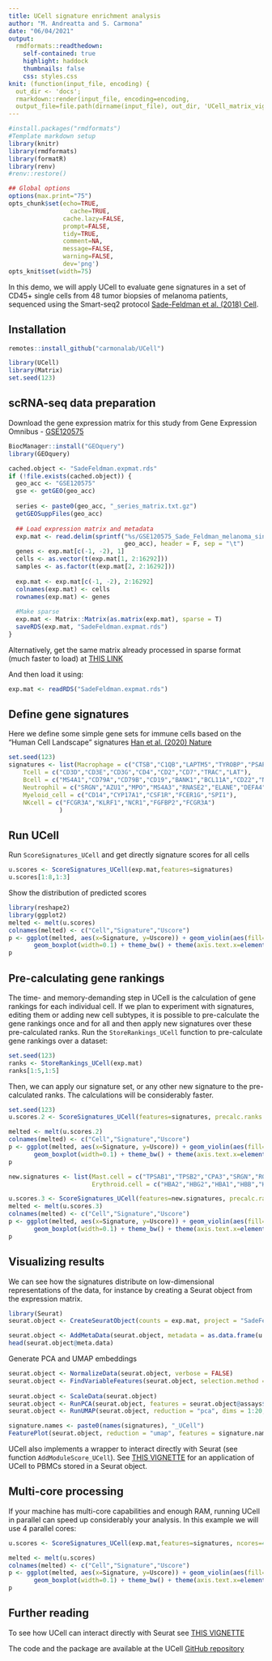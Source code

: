 ```yaml
---
title: UCell signature enrichment analysis
author: "M. Andreatta and S. Carmona"
date: "06/04/2021"
output:
  rmdformats::readthedown:
    self-contained: true
    highlight: haddock
    thumbnails: false
    css: styles.css
knit: (function(input_file, encoding) {
  out_dir <- 'docs';
  rmarkdown::render(input_file, encoding=encoding,
  output_file=file.path(dirname(input_file), out_dir, 'UCell_matrix_vignette.html'))})
---
```


```r
#install.packages("rmdformats")
#Template markdown setup
library(knitr)
library(rmdformats)
library(formatR)
library(renv)
#renv::restore()

## Global options
options(max.print="75")
opts_chunk$set(echo=TRUE,
	             cache=TRUE,
               cache.lazy=FALSE,
               prompt=FALSE,
               tidy=TRUE,
               comment=NA,
               message=FALSE,
               warning=FALSE,
               dev='png')
opts_knit$set(width=75)

```

In this demo, we will apply UCell to evaluate gene signatures in a set of CD45+ single cells from 48 tumor biopsies of melanoma patients, sequenced using the Smart-seq2 protocol [Sade-Feldman et al. (2018) Cell](https://pubmed.ncbi.nlm.nih.gov/30388456/).

## Installation

```r
remotes::install_github("carmonalab/UCell")

library(UCell)
library(Matrix)
set.seed(123)
```

## scRNA-seq data preparation

Download the gene expression matrix for this study from Gene Expression Omnibus - [GSE120575](https://www.ncbi.nlm.nih.gov/geo/query/acc.cgi?acc=GSE120575)

```r
BiocManager::install("GEOquery")
library(GEOquery)

cached.object <- "SadeFeldman.expmat.rds"
if (!file.exists(cached.object)) {
  geo_acc <- "GSE120575"
  gse <- getGEO(geo_acc)
  
  series <- paste0(geo_acc, "_series_matrix.txt.gz")
  getGEOSuppFiles(geo_acc)
  
  ## Load expression matrix and metadata
  exp.mat <- read.delim(sprintf("%s/GSE120575_Sade_Feldman_melanoma_single_cells_TPM_GEO.txt.gz", 
                                geo_acc), header = F, sep = "\t")
  genes <- exp.mat[c(-1, -2), 1]
  cells <- as.vector(t(exp.mat[1, 2:16292]))
  samples <- as.factor(t(exp.mat[2, 2:16292]))
  
  exp.mat <- exp.mat[c(-1, -2), 2:16292]
  colnames(exp.mat) <- cells
  rownames(exp.mat) <- genes
  
  #Make sparse
  exp.mat <- Matrix::Matrix(as.matrix(exp.mat), sparse = T)
  saveRDS(exp.mat, "SadeFeldman.expmat.rds")
}
```

Alternatively, get the same matrix already processed in sparse format (much faster to load) at [THIS LINK](https://drive.switch.ch/index.php/s/JCAWvnlxCmOvG42)

And then load it using:
```r
exp.mat <- readRDS("SadeFeldman.expmat.rds")
```

## Define gene signatures

Here we define some simple gene sets for immune cells based on the "Human Cell Landscape" signatures [Han et al. (2020) Nature](https://www.nature.com/articles/s41586-020-2157-4)
```r
set.seed(123)
signatures <- list(Macrophage = c("CTSB","C1QB","LAPTM5","TYROBP","PSAP","C1QA","HLA-DRA","CTSD","NPC2","FCER1G"),
    Tcell = c("CD3D","CD3E","CD3G","CD4","CD2","CD7","TRAC","LAT"),
    Bcell = c("MS4A1","CD79A","CD79B","CD19","BANK1","BCL11A","CD22","NCF1C"),
    Neutrophil = c("SRGN","AZU1","MPO","MS4A3","RNASE2","ELANE","DEFA4","CTSG","PRTN3","DEFA3"),
    Myeloid_cell = c("CD14","CYP17A1","CSF1R","FCER1G","SPI1"),
    NKcell = c("FCGR3A","KLRF1","NCR1","FGFBP2","FCGR3A")
              )
```

## Run UCell

Run `ScoreSignatures_UCell` and get directly signature scores for all cells
```r
u.scores <- ScoreSignatures_UCell(exp.mat,features=signatures)
u.scores[1:8,1:3]
```

Show the distribution of predicted scores
```r
library(reshape2)
library(ggplot2)
melted <- melt(u.scores)
colnames(melted) <- c("Cell","Signature","Uscore")
p <- ggplot(melted, aes(x=Signature, y=Uscore)) + geom_violin(aes(fill=Signature), scale = "width") +
       geom_boxplot(width=0.1) + theme_bw() + theme(axis.text.x=element_blank())
p
```

## Pre-calculating gene rankings

The time- and memory-demanding step in UCell is the calculation of gene rankings for each individual cell. If we plan to experiment with signatures, editing them or adding new cell subtypes, it is possible to pre-calculate the gene rankings once and for all and then apply new signatures over these pre-calculated ranks. Run the `StoreRankings_UCell` function to pre-calculate gene rankings over a dataset:
```r
set.seed(123)
ranks <- StoreRankings_UCell(exp.mat)
ranks[1:5,1:5]
```

Then, we can apply our signature set, or any other new signature to the pre-calculated ranks. The calculations will be considerably faster.
```r
set.seed(123)
u.scores.2 <- ScoreSignatures_UCell(features=signatures, precalc.ranks = ranks)

melted <- melt(u.scores.2)
colnames(melted) <- c("Cell","Signature","Uscore")
p <- ggplot(melted, aes(x=Signature, y=Uscore)) + geom_violin(aes(fill=Signature), scale = "width") +
       geom_boxplot(width=0.1) + theme_bw() + theme(axis.text.x=element_blank())
p
```

```r

new.signatures <- list(Mast.cell = c("TPSAB1","TPSB2","CPA3","SRGN","RGS2","RGS1","NFKBIA","GLUL","VIM","ANXA1"),
                       Erythroid.cell = c("HBA2","HBG2","HBA1","HBB","HBG1","AHSP","ALAS2","SLC25A37","HBM"))

u.scores.3 <- ScoreSignatures_UCell(features=new.signatures, precalc.ranks = ranks)
melted <- melt(u.scores.3)
colnames(melted) <- c("Cell","Signature","Uscore")
p <- ggplot(melted, aes(x=Signature, y=Uscore)) + geom_violin(aes(fill=Signature), scale = "width") +
       geom_boxplot(width=0.1) + theme_bw() + theme(axis.text.x=element_blank())
p

```

## Visualizing results

We can see how the signatures distribute on low-dimensional representations of the data, for instance by creating a Seurat object from the expression matrix.
```r
library(Seurat)
seurat.object <- CreateSeuratObject(counts = exp.mat, project = "SadeFeldman")

seurat.object <- AddMetaData(seurat.object, metadata = as.data.frame(u.scores))
head(seurat.object@meta.data)
```

Generate PCA and UMAP embeddings
```r
seurat.object <- NormalizeData(seurat.object, verbose = FALSE)
seurat.object <- FindVariableFeatures(seurat.object, selection.method = "vst", nfeatures = 1000, verbose = FALSE)
  
seurat.object <- ScaleData(seurat.object)
seurat.object <- RunPCA(seurat.object, features = seurat.object@assays$RNA@var.features, verbose = FALSE) 
seurat.object <- RunUMAP(seurat.object, reduction = "pca", dims = 1:20, seed.use=123, verbose = FALSE)
```


```r
signature.names <- paste0(names(signatures), "_UCell")
FeaturePlot(seurat.object, reduction = "umap", features = signature.names, ncol=3, order=T)
```

UCell also implements a wrapper to interact directly with Seurat (see function `AddModuleScore_UCell`). See [THIS VIGNETTE](https://carmonalab.github.io/UCell/UCell_Seurat_vignette.html) for an application of UCell to PBMCs stored in a Seurat object.

## Multi-core processing

If your machine has multi-core capabilities and enough RAM, running UCell in parallel can speed up considerably your analysis. In this example we will use 4 parallel cores:

```r
u.scores <- ScoreSignatures_UCell(exp.mat,features=signatures, ncores=4)

melted <- melt(u.scores)
colnames(melted) <- c("Cell","Signature","Uscore")
p <- ggplot(melted, aes(x=Signature, y=Uscore)) + geom_violin(aes(fill=Signature), scale = "width") +
       geom_boxplot(width=0.1) + theme_bw() + theme(axis.text.x=element_blank())
p
```

## Further reading

To see how UCell can interact directly with Seurat see [THIS VIGNETTE](https://carmonalab.github.io/UCell/UCell_Seurat_vignette.html)

The code and the package are available at the UCell [GitHub repository](https://github.com/carmonalab/UCell)



